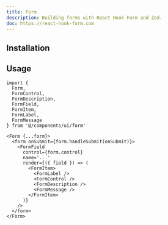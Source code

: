 ```yaml
---
title: Form
description: Building forms with React Hook Form and Zod.
doc: https://react-hook-form.com
---
```


<ComponentPreview name='form/form' />

## Installation

<ComponentInstallation name='form' />

## Usage

```tsx
import {
  Form,
  FormControl,
  FormDescription,
  FormField,
  FormItem,
  FormLabel,
  FormMessage
} from '@/components/ui/form'
```

```tsx
<Form {...form}>
  <form onSubmit={form.handleSubmit(onSubmit)}>
    <FormField
      control={form.control}
      name='...'
      render={({ field }) => (
        <FormItem>
          <FormLabel />
          <FormControl />
          <FormDescription />
          <FormMessage />
        </FormItem>
      )}
    />
  </form>
</Form>
```
